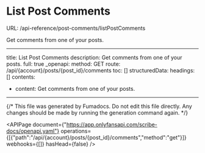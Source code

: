 # List Post Comments
URL: /api-reference/post-comments/listPostComments

Get comments from one of your posts.

***

title: List Post Comments
description: Get comments from one of your posts.
full: true
_openapi:
method: GET
route: /api/{account}/posts/{post_id}/comments
toc: []
structuredData:
headings: []
contents:

* content: Get comments from one of your posts.

***

{/* This file was generated by Fumadocs. Do not edit this file directly. Any changes should be made by running the generation command again. */}

<APIPage document={"https://app.onlyfansapi.com/scribe-docs/openapi.yaml"} operations={[{"path":"/api/{account}/posts/{post_id}/comments","method":"get"}]} webhooks={[]} hasHead={false} />
